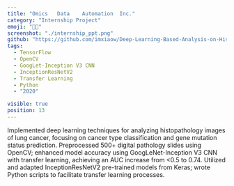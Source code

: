 ```yaml
---
title: "Omics	Data	Automation	Inc."
category: "Internship Project"
emoji: "👨‍💻"
screenshot: "./internship_ppt.png"
github: "https://github.com/imxiaow/Deep-Learning-Based-Analysis-on-Histopathology-Images-of-Lung-Cancer"
tags:
  - TensorFlow
  - OpenCV
  - GoogLet-Inception V3 CNN
  - InceptionResNetV2
  - Transfer Learning
  - Python
  - "2020"

visible: true
position: 13
---
```


Implemented deep learning techniques for analyzing histopathology images of lung cancer, focusing on cancer type classification and gene mutation status prediction. Preprocessed 500+ digital pathology slides using OpenCV; enhanced model accuracy using GoogLeNet-Inception V3 CNN with transfer learning, achieving an AUC increase from <0.5 to 0.74. Utilized and adapted InceptionResNetV2 pre-trained models from Keras; wrote Python scripts to facilitate transfer learning processes.
